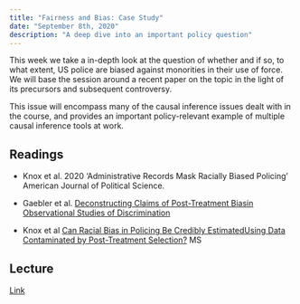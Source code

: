 ```yaml
---
title: "Fairness and Bias: Case Study"
date: "September 8th, 2020"
description: "A deep dive into an important policy question"
---
```


This week we take a in-depth look at the question of whether and if
so, to what extent, US police are biased against monorities in their
use of force. We will base the session around a recent paper on the
topic in the light of its precursors and subsequent controversy.

This issue will encompass many of the causal inference issues dealt
with in the course, and provides an important policy-relevant example
of multiple causal inference tools at work.

## Readings

- Knox et al. 2020 'Administrative Records Mask Racially Biased
  Policing' American Journal of Political Science.
  
- Gaebler et al. [Deconstructing Claims of Post-Treatment Biasin Observational Studies of Discrimination](https://5harad.com/papers/post-treatment-bias.pdf)

- Knox et al [Can Racial Bias in Policing Be Credibly EstimatedUsing Data Contaminated by Post-Treatment Selection?](https://dcknox.github.io/files/KnoxLoweMummolo_PostTreatmentSelectionPolicing.pdf) MS

## Lecture

[Link](https://moodle.hertie-school.org/course/index.php?categoryid=266)

